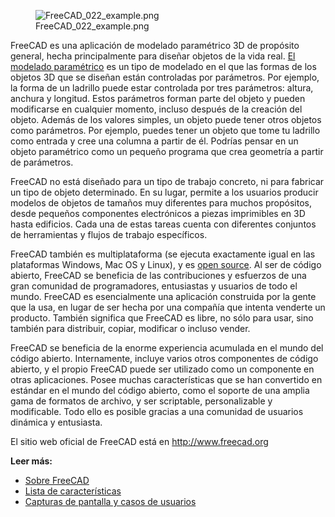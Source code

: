 <languages/>

{{Docnav/es
|[[Manual:Introduction/es|Manual:Introducción]]
|[[Manual:Installing/es|Manual:Instalación]]
|[[Manual:Introduction/es|Inicio manual]]
|IconL=Crystal Clear manual.png
|IconC=Crystal Clear manual.png
}}

{{Manual:TOC}}

[[File:FreeCAD 022 example.png]]

<div class="mw-translate-fuzzy">
FreeCAD es una aplicación de modelado paramétrico 3D de propósito general, hecha principalmente para diseñar objetos de la vida real. [https://es.wikipedia.org/wiki/Modelado_de_s%C3%B3lidos El modelado paramétrico] es un tipo de modelado en el que las formas de los objetos 3D que se diseñan están controladas por parámetros. Por ejemplo, la forma de un ladrillo puede estar controlada por tres parámetros: altura, anchura y longitud. Estos parámetros forman parte del objeto y pueden modificarse en cualquier momento, incluso después de la creación del objeto. Además de los valores simples, un objeto puede tener otros objetos como parámetros.  Por ejemplo, puedes tener un objeto que tome tu ladrillo como entrada y cree una columna a partir de él. Podrías pensar en un objeto paramétrico como un pequeño programa que crea geometría a partir de parámetros.
</div> 

<div class="mw-translate-fuzzy">
FreeCAD no está diseñado para un tipo de trabajo concreto, ni para fabricar un tipo de objeto determinado. En su lugar, permite a los usuarios producir modelos de objetos de tamaños muy diferentes para muchos propósitos, desde pequeños componentes electrónicos a piezas imprimibles en 3D hasta edificios. Cada una de estas tareas cuenta con diferentes conjuntos de herramientas y flujos de trabajo específicos.
</div>

<div class="mw-translate-fuzzy">
FreeCAD también es multiplataforma (se ejecuta exactamente igual en las plataformas Windows, Mac OS y Linux), y es [http://en.wikipedia.org/wiki/Open-source_software open source]. Al ser de código abierto, FreeCAD se beneficia de las contribuciones y esfuerzos de una gran comunidad de programadores, entusiastas y usuarios de todo el mundo. FreeCAD es esencialmente una aplicación construida por la gente que la usa, en lugar de ser hecha por una compañía que intenta venderte un producto. También significa que FreeCAD es libre, no sólo para usar, sino también para distribuir, copiar, modificar o incluso vender.
</div>

<div class="mw-translate-fuzzy">
FreeCAD se beneficia de la enorme experiencia acumulada en el mundo del código abierto. Internamente, incluye varios otros componentes de código abierto, y el propio FreeCAD puede ser utilizado como un componente en otras aplicaciones. Posee muchas características que se han convertido en estándar en el mundo del código abierto, como el soporte de una amplia gama de formatos de archivo, y ser scriptable, personalizable y modificable.  Todo ello es posible gracias a una comunidad de usuarios dinámica y entusiasta.
</div>

El sitio web oficial de FreeCAD está en http://www.freecad.org

'''Leer más:'''

<div class="mw-translate-fuzzy">
* [[About FreeCAD/es|Sobre FreeCAD]]
* [[Feature list/es|Lista de características]]
* [http://forum.freecadweb.org/viewforum.php?f=24 Capturas de pantalla y casos de usuarios]
</div>


{{Docnav/es
|[[Manual:Introduction/es|Manual:Introducción]]
|[[Manual:Installing/es|Manual:Instalación]]
|[[Manual:Introduction/es|Inicio manual]]
|IconL=Crystal Clear manual.png
|IconC=Crystal Clear manual.png
}}